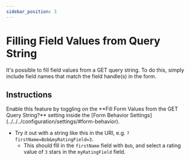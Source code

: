 ```yaml
---
sidebar_position: 3
---
```



# Filling Field Values from Query String

It's possible to fill field values from a GET query string. To do this, simply include field names that match the field handle(s) in the form.

## Instructions

<VerticalStepWrapper>
<StepMarkdown stepTitle="Step 1">
Enable this feature by toggling on the **Fill Form Values from the GET Query String?** setting inside the [Form Behavior Settings](../../../configuration/settings/#form-behavior).

</StepMarkdown>
<StepMarkdown stepTitle="Step 2">

- Try it out with a string like this in the URI, e.g. `?firstName=Bob&myRatingField=3`.
  - This should flll in the `firstName` field with `Bob`, and select a rating value of `3` stars in the `myRatingField` field.

</StepMarkdown>
</VerticalStepWrapper>
